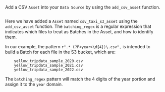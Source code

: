 Add a CSV `Asset` into your `Data Source` by using the `add_csv_asset` function.

```python name="version-0.18 docs/docusaurus/docs/snippets/aws_cloud_storage_pandas.py get_pandas_s3_asset"
```

Here we have added a `Asset` named `csv_taxi_s3_asset` using the `add_csv_asset` function. The `batching_regex` is a regular expression that 
indicates which files to treat as Batches in the Asset, and how to identify them. 

In our example, the pattern `r".*_(?P<year>\d{4})\.csv",` is intended to build a Batch for each file in the S3 bucket, which are:

```
    yellow_tripdata_sample_2020.csv
    yellow_tripdata_sample_2021.csv
    yellow_tripdata_sample_2022.csv
```

The `batching_regex` pattern will match the 4 digits of the year portion and assign it to the `year` domain.

